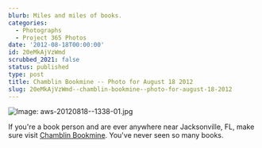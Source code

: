 ```yaml
---
blurb: Miles and miles of books.
categories:
  - Photographs
  - Project 365 Photos
date: '2012-08-18T00:00:00'
id: 20eMkAjVzWmd
scrubbed_2021: false
status: published
type: post
title: Chamblin Bookmine -- Photo for August 18 2012
slug: 20eMkAjVzWmd--chamblin-bookmine--photo-for-august-18-2012
---
```


![Image: aws-20120818--1338-01.jpg](/aws-20120818--1338-01.jpg)

If you're a book person and are ever anywhere near Jacksonville, FL, make sure visit [Chamblin Bookmine](http://chamblinbookmine.com/). You've never seen so many books.
